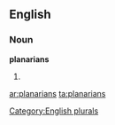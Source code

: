 
==English==

===Noun===
'''planarians'''

# {{plural of|[[planarian]]}}

[[Category:English plurals]]

[[ar:planarians]]
[[ta:planarians]]